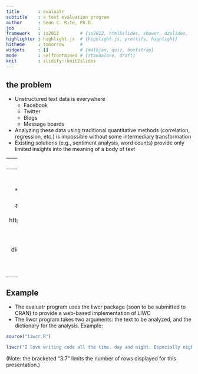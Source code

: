 ```yaml
---
title       : evaluatr
subtitle    : a text evaluation program
author      : Sean C. Rife, Ph.D.
job         : 
framework   : io2012        # {io2012, html5slides, shower, dzslides, ...}
highlighter : highlight.js  # {highlight.js, prettify, highlight}
hitheme     : tomorrow      # 
widgets     : []            # {mathjax, quiz, bootstrap}
mode        : selfcontained # {standalone, draft}
knit        : slidify::knit2slides
---
```

## the problem

* Unstructured text data is everywhere
  * Facebook
  * Twitter
  * Blogs
  * Message boards
* Analyzing these data using traditional quantitative methods (correlation, regression, etc.) is impossible without some intermediary transformation
* Existing solutions (e.g., sentiment analysis, word counts) provide only limited insights into the meaning of a body of text

---
## solution: the LIWC framework

* LIWC (pronounced "Luke") is a framework for extracting the psychological meaning of words
 * Developed by Pennebaker (2000) through a factor analysis of large existing bodies of text
  * More information available from http://www.liwc.net and http://bit.ly/NirLSc
* LIWC uses a dictionary to rate a body of text in 63 categories. Examples:
  * Insight
  * Work
  * Money
  * Death
  * Social processes

---
## evaluatr: applying the LIWC framework and dictionary

* evaluatr applies the LIWC framework and English dictionary to provide an analysis of entered text
* Source code available from:
  * http://www.github.com/seanrife/evaluatr (full Shiny app)
  * http://www.github.com/seanrife/liwcr (LIWC implementation in R)
* LIWC dictionaries are proprietary and must be purchased (along with standalone software for Windows or Macintosh) from http://www.liwc.net

---
## Example
* The evaluatr program uses the liwcr package (soon to be submitted to CRAN) to provide a web-based implementation of LIWC
* The liwcr program takes two arguments: the text to be analyzed, and the dictionary for the analysis. Example:
```r
source("liwcr.R")
```
```r
liwcr("I love writing code all the time, day and night. Especially night.", "eng.dic")[3:7,]
```
(Note: the bracketed "3:7" limits the number of rows displayed for this presentation.)
